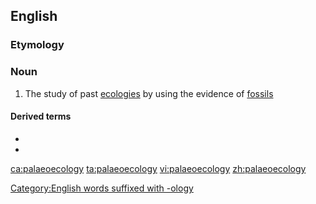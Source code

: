 ==English==

===Etymology===
{{prefix|en|palaeo|ecology}}

===Noun===
{{en-noun|-}}

# The study of past [[ecology|ecologies]] by using the evidence of [[fossil]]s

====Derived terms====
* {{l|en|palaeoecological}}
* {{l|en|palaeoecologist}}
[[Category:English words suffixed with -ology]]

[[ca:palaeoecology]]
[[ta:palaeoecology]]
[[vi:palaeoecology]]
[[zh:palaeoecology]]